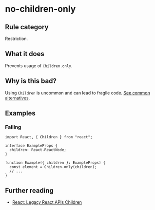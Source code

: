 # no-children-only

## Rule category

Restriction.

## What it does

Prevents usage of `Children.only`.

## Why is this bad?

Using `Children` is uncommon and can lead to fragile code. [See common alternatives](https://react.dev/reference/react/Children#alternatives).

## Examples

### Failing

```tsx
import React, { Children } from "react";

interface ExampleProps {
  children: React.ReactNode;
}

function Example({ children }: ExampleProps) {
  const element = Children.only(children);
  // ...
}
```

## Further reading

- [React: Legacy React APIs Children](https://react.dev/reference/react/Children)
